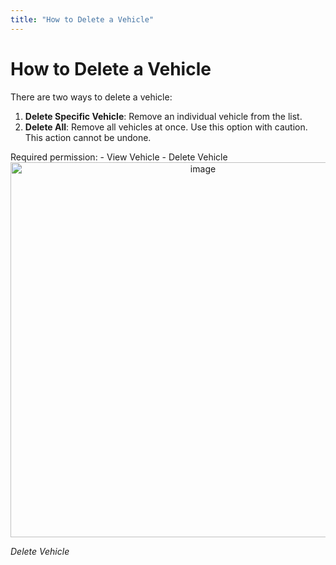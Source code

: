 ```yaml
---
title: "How to Delete a Vehicle"
---
```


# How to Delete a Vehicle

There are two ways to delete a vehicle:

1. **Delete Specific Vehicle**: Remove an individual vehicle from the list.
2. **Delete All**: Remove all vehicles at once. Use this option with caution. This action cannot be undone.

<Note>
Required permission:
- View Vehicle
- Delete Vehicle
</Note>

<div align="center">
  <img src="https://t3837933.p.clickup-attachments.com/t3837933/396f338f-51cf-4b5a-a8c4-e3b55bcf5825/image.png" alt="image" width="600" />
</div>
<p><em>Delete Vehicle</em></p>
